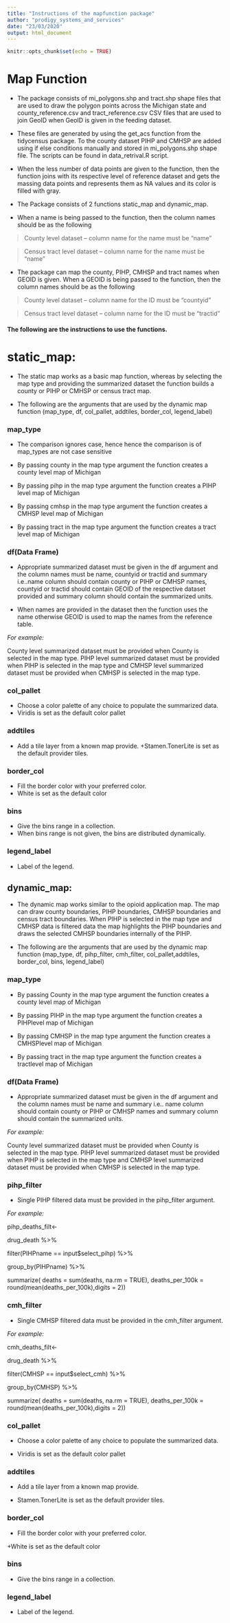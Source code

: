```yaml
---
title: "Instructions of the mapfunction package"
author: "prodigy_systems_and_services"
date: "23/03/2020"
output: html_document
---
```


```r
knitr::opts_chunk$set(echo = TRUE)
```

# Map Function

+ The package consists of mi_polygons.shp and tract.shp shape files that are used to draw the polygon points across the Michigan state and county_reference.csv and tract_reference.csv CSV files that are used to join GeoID when GeoID is given in the feeding dataset.

+ These files are generated by using the get_acs function from the tidycensus package. To the county dataset PIHP and CMHSP are added using if else conditions manually and stored in mi_polygons.shp shape file. The scripts can be found in data_retrival.R script.

+ When the less number of data points are given to the function, then the function joins with its respective level of reference dataset and gets the massing data points and represents them as NA values and its color is filled with gray.

+ The Package consists of 2 functions static_map and dynamic_map. 

+ When a name is being passed to the function, then the column names should be as the following 

> County level dataset – column name for the name must be “name”

> Census tract level dataset – column name for the name must be “name”

+ The package can map the county, PIHP, CMHSP and tract names when GEOID is given. When a GEOID is being passed to the function, then the column names should be as the following 

> County level dataset – column name for the ID must be “countyid”

> Census tract level dataset – column name for the ID must be “tractid”

#### The following are the instructions to use the functions.

# static_map:

+ The static map works as a basic map function, whereas by selecting the map type and providing the summarized dataset the function builds a county or PIHP or CMHSP or census tract map.

+ The following are the arguments that are used by the dynamic map function (map_type, df, col_pallet, addtiles, border_col, legend_label)

### map_type

+ The comparison ignores case, hence hence the comparison is of map_types are not case sensitive

+ By passing county in the map type argument the function creates a county level map of Michigan

+ By passing pihp in the map type argument the function creates a PIHP level map of Michigan

+ By passing cmhsp in the map type argument the function creates a CMHSP level map of Michigan

+ By passing tract in the map type argument the function creates a tract level map of Michigan

### df(Data Frame)

+ Appropriate summarized dataset must be given in the df argument and the column names must be name, countyid or tractid and summary i.e..name column should contain county or PIHP or CMHSP names, countyid or tractid should contain GEOID of the respective dataset provided and summary column should contain the summarized units.

+ When names are provided in the dataset then the function uses the name otherwise GEOID is used to map the names from the reference table.

_For example:_

County level summarized dataset must be provided when County is selected in the map type. PIHP level summarized dataset must be provided when PIHP is selected in the map type and CMHSP level summarized dataset must be provided when CMHSP is selected in the map type.

### col_pallet

+ Choose a color palette of any choice to populate the summarized data.
+ Viridis is set as the default color pallet

### addtiles

+ Add a tile layer from a known map provide.
+Stamen.TonerLite is set as the default provider tiles.

### border_col

+ Fill the border color with your preferred color.
+ White is set as the default color

### bins

+ Give the bins range in a collection.
+ When bins range is not given, the bins are distributed dynamically.

### legend_label

+ Label of the legend.

## dynamic_map:

+ The dynamic map works similar to the opioid application map. The map can draw county boundaries, PIHP boundaries, CMHSP boundaries and census tract boundaries. When PIHP is selected in the map type and CMHSP data is filtered data the map highlights the PIHP boundaries and draws the selected CMHSP boundaries internally of the PIHP.

+ The following are the arguments that are used by the dynamic map function (map_type, df, pihp_filter, cmh_filter, col_pallet,addtiles, border_col, bins, legend_label)

### map_type

+ By passing County in the map type argument the function creates a county level map of Michigan

+ By passing PIHP in the map type argument the function creates a PIHPlevel map of Michigan

+ By passing CMHSP in the map type argument the function creates a CMHSPlevel map of Michigan

+ By passing tract in the map type argument the function creates a tractlevel map of Michigan

### df(Data Frame)

+ Appropriate summarized dataset must be given in the df argument and the column names must be name and summary i.e.. name column should contain county or PIHP or CMHSP names and summary column should contain the summarized units.

_For example:_

County level summarized dataset must be provided when County is selected in the map type. PIHP level summarized dataset must be provided when PIHP is selected in the map type and CMHSP level summarized dataset must be provided when CMHSP is selected in the map type.

### pihp_filter

+ Single PIHP filtered data must be provided in the pihp_filter argument.

_For example:_

pihp_deaths_filt<- 

drug_death %>%

filter(PIHPname == input$select_pihp) %>%

group_by(PIHPname) %>%

summarize(
deaths = sum(deaths, na.rm = TRUE),
      deaths_per_100k = round(mean(deaths_per_100k),digits = 2))


### cmh_filter

+ Single CMHSP filtered data must be provided in the cmh_filter argument.

_For example:_

cmh_deaths_filt<- 
  
drug_death %>%

filter(CMHSP == input$select_cmh) %>%

group_by(CMHSP) %>%

summarize(
deaths = sum(deaths, na.rm = TRUE),
      deaths_per_100k = round(mean(deaths_per_100k),digits = 2))

### col_pallet

+ Choose a color palette of any choice to populate the summarized data.

+ Viridis is set as the default color pallet

### addtiles

+ Add a tile layer from a known map provide.

+ Stamen.TonerLite is set as the default provider tiles.

### border_col

+ Fill the border color with your preferred color.

+White is set as the default color

### bins

+ Give the bins range in a collection.

### legend_label

+ Label of the legend.
